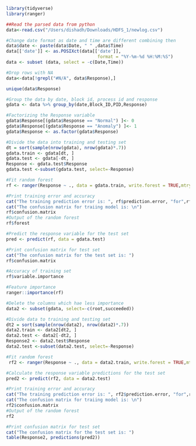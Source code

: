 
```r
library(tidyverse)
library(ranger)
```


```r
##Read the parsed data from python
data<-read.csv("/Users/dishadh/Downloads/HDFS_1/newlog.csv")
```


```r
#Change date format as date and time are different combining then 
data$date <- paste(data$Date, " " ,data$Time)
data[['date']] <- as.POSIXct(data[['date']],
                                   format = "%Y-%m-%d %H:%M:%S")
data <- subset (data, select = -c(Date,Time))
```

```r
#Drop rows with NA
data<-data[!grepl("#N/A", data$Response),]
```
```r
unique(data$Response)
```
```r
#Group the data by date, block id, process id and response
gdata <- data %>% group_by(date,Block_ID,PID,Response)
```

```r
#Factorizing the Response variable
gdata$Response[(gdata$Response == "Normal") ]<- 0
gdata$Response[(gdata$Response == "Anomaly") ]<- 1
gdata$Response <- as.factor(gdata$Response)
```

```r
#Divide the data into training and testing set
dt = sort(sample(nrow(gdata), nrow(gdata)*.7))
gdata.train <- gdata[dt, ]
gdata.test <- gdata[-dt, ]
Response <- gdata.test$Response
gdata.test <-subset(gdata.test, select=-Response)

```
```r
#Fit random forest
rf <- ranger(Response ~ ., data = gdata.train, write.forest = TRUE,mtry=3, importance = 'impurity')

```


```r
#Print training error and accuracy
cat("The training prediction error is: ", rf$prediction.error, "for",rf$num.trees," trees","\n")
cat("The confusion matrix for traiing model is: \n")
rf$confusion.matrix
#Output of the random forest
rf$forest
```
```r
#Predict the response variable for the test set
pred <- predict(rf, data = gdata.test)
```
```r
#Print confusion matrix for test set
cat("The confusion matrix for the test set is: ")
rf$confusion.matrix
```
```r
#Accuracy of training set
rf$variable.importance
```

```r
#Feature importance
ranger::importance(rf)
```


```r
#Delete the columns which hae less importance
data2 <- subset(gdata, select=-c(root,succeeded))
```

```r
#Divide data to training and testing set
dt2 = sort(sample(nrow(data2), nrow(data2)*.7))
data2.train <- data2[dt2, ]
data2.test <- data2[-dt2, ]
Response2 <- data2.test$Response
data2.test <-subset(data2.test, select=-Response)

```
```r
#Fit random forest
 rf2 <- ranger(Response ~ ., data = data2.train, write.forest = TRUE,mtry=3, importance = 'impurity')
```
```r
#Calculate the response variable predictions for the test set
pred2 <- predict(rf2, data = data2.test)
```
```r
#Print training error and accuracy
cat("The training prediction error is: ", rf2$prediction.error, "for",rf2$num.trees," trees","\n")
cat("The confusion matrix for traiing model is: \n")
rf2$confusion.matrix
#Output of the random forest
rf2
```

```r
#Print confusion matrix for test set
cat("The confusion matrix for the test set is: ")
table(Response2, predictions(pred2))
```



